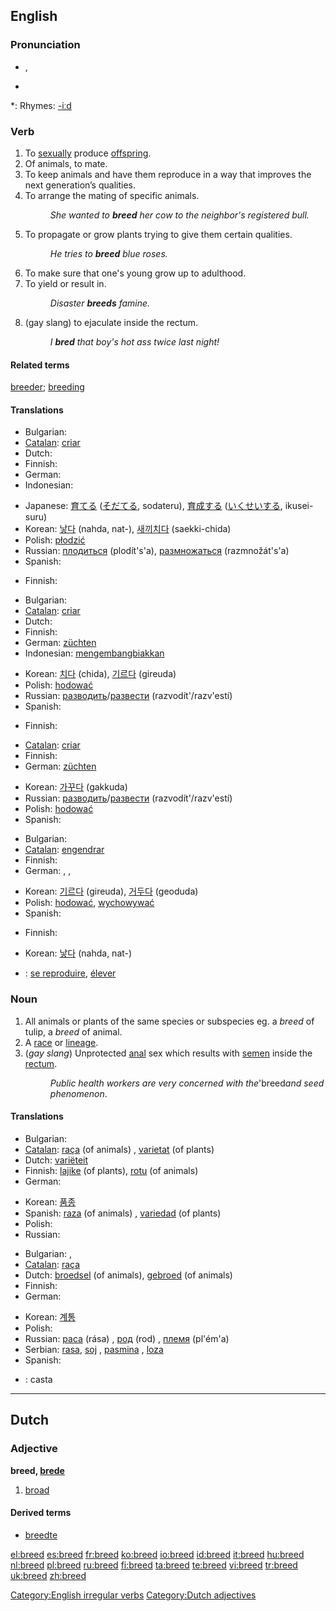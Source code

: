 ==English==

===Pronunciation===
* {{SAMPA|/bri:d/}}, {{IPA|/briːd/}}
* {{audio|en-us-breed.ogg|Audio (US)}}

*: Rhymes: [[Rhymes:English:-iːd|-iːd]]

===Verb===
{{en-verb|breeds|breeding|bred}}

# To [[sexually]] produce [[offspring]].
# Of animals, to mate.
# To keep animals and have them reproduce in a way that improves the next generation’s qualities.
# To arrange the mating of specific animals.
#: ''She wanted to '''breed''' her cow to the neighbor's registered bull.''
# To propagate or grow plants trying to give them certain qualities.
#: ''He tries to '''breed''' blue roses.''
# To make sure that one's young grow up to adulthood.
# To yield or result in.
#: ''Disaster '''breeds''' famine.''
# (gay slang) to ejaculate inside the rectum.
#: ''I '''bred''' that boy's hot ass twice last night!''

====Related terms====
[[breeder]]; [[breeding]]

====Translations====
{{trans-top|to sexually produce offspring}}
* Bulgarian: {{t+|bg|отглеждам|sc=Cyrl}}
* [[Catalan]]: [[criar]]
* Dutch: {{t+|nl|broeden}}
* Finnish: {{t+|fi|lisääntyä}}
* German: {{t+|de|aufziehen}}
* Indonesian: {{t+|id|besar|alt=membesarkan|xs=Indonesian}}
{{trans-mid}}
* Japanese: [[育てる]] ([[そだてる]], sodateru), [[育成]]する ([[いくせい]]する, ikusei-suru)
* Korean: [[낳다]] (nahda, nat-), [[새끼]][[치다]] (saekki-chida)
* Polish: [[płodzić]]
* Russian: [[плодиться]] (plodít's'a), [[размножаться]] (razmnožát's'a)
* Spanish: {{t-|es|criar}}
{{trans-bottom}}

{{trans-top|of animals, to mate}}
* Finnish: {{t-|fi|paritella}}
{{trans-mid}}
{{trans-bottom}}

{{trans-top|to keep animals and have them reproduce}}
* Bulgarian: {{t+|bg|развъждам|sc=Cyrl}}
* [[Catalan]]: [[criar]]
* Dutch: {{t-|nl|fokken}}
* Finnish: {{t-|fi|jalostaa}}
* German: [[züchten]]
* Indonesian: [[kembang-biak|mengembangbiakkan]]
{{trans-mid}}
* Korean: [[치다]] (chida), [[기르다]] (gireuda)
* Polish: [[hodować]]
* Russian: [[разводить]]/[[развести]] (razvodít'/razv'estí)
* Spanish: {{t-|es|criar}}
{{trans-bottom}}

{{trans-top|trans-top|to arrange mating of animals}}
* Finnish: {{t-|fi|astuttaa}}
{{trans-mid}}
{{trans-bottom}}

{{trans-top|to propagate or grow plants}}
* [[Catalan]]: [[criar]]
* Finnish: {{t-|fi|jalostaa}}
* German: [[züchten]]
{{trans-mid}}
* Korean: [[가꾸다]] (gakkuda)
* Russian: [[разводить]]/[[развести]] (razvodít'/razv'estí)
* Polish: [[hodować]]
* Spanish: {{t-|es|criar}}
{{trans-bottom}}

{{trans-top|to make sure that one's young grow up to adulthood}}
* Bulgarian: {{t+|bg|пораждам|sc=Cyrl}}
* [[Catalan]]: [[engendrar]]
* Finnish: {{t+|fi|kasvattaa}}
* German: {{t+|de|erzeugen}}, {{t+|de|hervorrufen}}, {{t+|de|verursachen}}
{{trans-mid}}
* Korean: [[기르다]] (gireuda), [[거두다]] (geoduda)
* Polish: [[hodować]], [[wychowywać]]
* Spanish: {{t-|es|engendrar}}
{{trans-bottom}}

{{trans-top|to yield or result in}}
* Finnish: {{t-|fi|synnyttää}}
{{trans-mid}}
* Korean: [[낳다]] (nahda, nat-)
{{trans-bottom}}

{{ttbc-top}}
* {{ttbc|French}}: [[reproduire|se reproduire]], [[élever]]
{{ttbc-bottom}}

===Noun===
{{en-noun}}

# All animals or plants of the same species or subspecies eg. a ''breed'' of tulip, a ''breed'' of animal.
# A [[race]] or [[lineage]].
# (''gay slang'') Unprotected [[anal]] sex which results with [[semen]] inside the [[rectum]].
#:''Public health workers are very concerned with the '''breed'' and seed phenomenon''.

====Translations====
{{trans-top|all animals or plants of the same species or subspecies}}
* Bulgarian: {{t+|bg|порода|f|sc=Cyrl}}
* [[Catalan]]: [[raça]] (of animals) {{f}}, [[varietat]] (of plants) {{f}}
* Dutch: [[variëteit]] {{f}}
* Finnish: [[lajike]] (of plants), [[rotu]] (of animals)
* German: {{t+|de|Rasse|f}}
{{trans-mid}}
* Korean: [[품종]]
* Spanish: [[raza]] (of animals) {{f}}, [[variedad]] (of plants) {{f}}
* Polish: {{t+|pl|gatunek|m}}
* Russian: {{t+|ru|порода|f|tr=poróda|sc=Cyrl}}
{{trans-bottom}}

{{trans-top|race or lineage}}
* Bulgarian: {{t+|bg|род|m|sc=Cyrl}}, {{t+|bg|произход|m|sc=Cyrl}}
* [[Catalan]]: [[raça]] {{f}}
* Dutch: [[broedsel]] {{n}} (of animals), [[gebroed]] {{n}} (of animals)
* Finnish: {{t-|fi|rotu}}
* German: {{t+|de|Rasse|f}}
{{trans-mid}}
* Korean: [[계통]]
* Polish: {{t-|pl|rasa|f}}
* Russian: [[раса]] (rása) {{f}}, [[род]] (rod) {{m}}, [[племя]] (pl'ém'a) {{n}}
* Serbian: [[rasa]], [[soj]] {{m}}, [[pasmina]] {{f}}, [[loza]] {{f}}
* Spanish: {{t+|es|raza|f}}
{{trans-bottom}}

{{ttbc-top}}
* {{ttbc|Spanish}}: casta {{m}}
{{ttbc-bottom}}

[[Category:English irregular verbs]]

----

==Dutch==

===Adjective===
'''breed, [[brede]]'''

# [[broad]]

====Derived terms====
* [[breedte]]

[[Category:Dutch adjectives]]

[[el:breed]]
[[es:breed]]
[[fr:breed]]
[[ko:breed]]
[[io:breed]]
[[id:breed]]
[[it:breed]]
[[hu:breed]]
[[nl:breed]]
[[pl:breed]]
[[ru:breed]]
[[fi:breed]]
[[ta:breed]]
[[te:breed]]
[[vi:breed]]
[[tr:breed]]
[[uk:breed]]
[[zh:breed]]